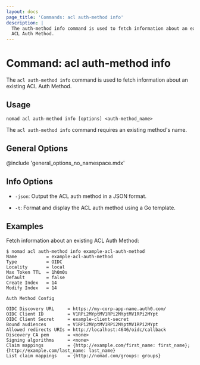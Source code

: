 ```yaml
---
layout: docs
page_title: 'Commands: acl auth-method info'
description: |
  The auth-method info command is used to fetch information about an existing
  ACL Auth Method.
---
```


# Command: acl auth-method info

The `acl auth-method info` command is used to fetch information about an existing ACL Auth Method.

## Usage

```plaintext
nomad acl auth-method info [options] <auth-method_name>
```

The `acl auth-method info` command requires an existing method's name.

## General Options

@include 'general_options_no_namespace.mdx'

## Info Options

- `-json`: Output the ACL auth method in a JSON format.

- `-t`: Format and display the ACL auth method using a Go template.

## Examples

Fetch information about an existing ACL Auth Method:

```shell-session
$ nomad acl auth-method info example-acl-auth-method
Name           = example-acl-auth-method
Type           = OIDC
Locality       = local
Max Token TTL  = 1h0m0s
Default        = false
Create Index   = 14
Modify Index   = 14

Auth Method Config

OIDC Discovery URL     = https://my-corp-app-name.auth0.com/
OIDC Client ID         = V1RPi2MYptMV1RPi2MYptMV1RPi2MYpt
OIDC Client Secret     = example-client-secret
Bound audiences        = V1RPi2MYptMV1RPi2MYptMV1RPi2MYpt
Allowed redirects URIs = http://localhost:4646/oidc/callback
Discovery CA pem       = <none>
Signing algorithms     = <none>
Claim mappings         = {http://example.com/first_name: first_name}; {http://example.com/last_name: last_name}
List claim mappings    = {http://nomad.com/groups: groups}
```
